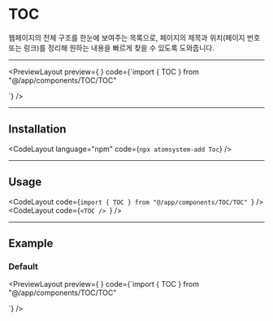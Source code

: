 
# TOC

웹페이지의 전체 구조를 한눈에 보여주는 목록으로, 페이지의 제목과
위치(페이지 번호 또는 링크)를 정리해 원하는 내용을 빠르게 찾을 수 있도록
도와줍니다.

---

<PreviewLayout
  preview={
    <TOC />
  }
  code={`import { TOC } from "@/app/components/TOC/TOC"

<TOC />
`} />

---

## Installation

<CodeLayout language="npm" code={`npx atomsystem-add Toc`} />

---

## Usage

<CodeLayout code={`import { TOC } from "@/app/components/TOC/TOC" `} />
<CodeLayout code={`<TOC /> `} />

---

## Example

### Default

<PreviewLayout
  preview={
    <TOC />
  }
  code={`import { TOC } from "@/app/components/TOC/TOC"

<TOC />
`} />
